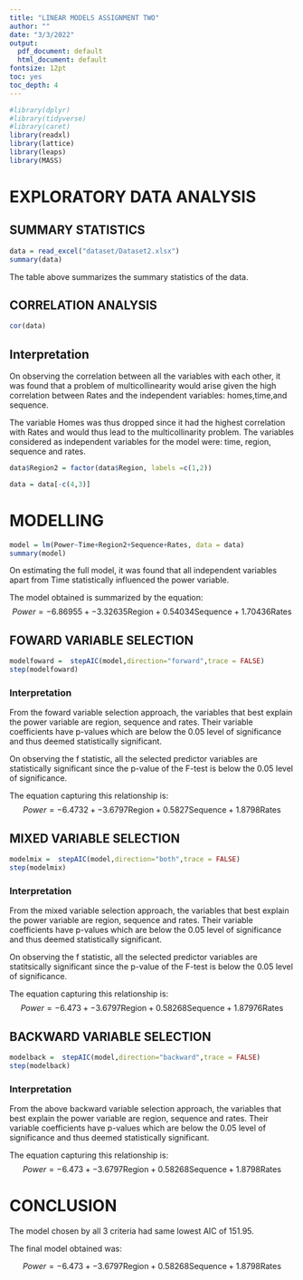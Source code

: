 ```yaml
---
title: "LINEAR MODELS ASSIGNMENT TWO"
author: ""
date: "3/3/2022"
output:
  pdf_document: default
  html_document: default
fontsize: 12pt
toc: yes
toc_depth: 4
---
```

\newpage
```r

#library(dplyr)
#library(tidyverse)
#library(caret)
library(readxl)
library(lattice)
library(leaps)
library(MASS)
```

# EXPLORATORY DATA ANALYSIS
## SUMMARY STATISTICS
```r
data = read_excel("dataset/Dataset2.xlsx")
summary(data)
```

The table above summarizes the summary statistics of the data.

## CORRELATION ANALYSIS
```r
cor(data)
```
## Interpretation
On observing the correlation between all the variables with each other, it was found that a problem of  multicollinearity would arise given the high correlation between Rates and the independent variables: homes,time,and sequence. 

The variable Homes was thus dropped since it had the highest correlation with Rates and would thus lead to the multicollinarity problem. The variables considered as independent variables for the model were: time, region, sequence and rates.


```r
data$Region2 = factor(data$Region, labels =c(1,2))

```


```r
data = data[-c(4,3)]
```

# MODELLING

```r
model = lm(Power~Time+Region2+Sequence+Rates, data = data)
summary(model)
```
On estimating the full model, it was found that all independent variables apart from Time statistically influenced the power variable.

The model obtained is summarized by the equation:
$$Power = -6.86955  + -3.32635 \text{Region}+  0.54034 \text{Sequence}+1.70436  \text{Rates}$$

## FOWARD VARIABLE SELECTION
```r
modelfoward =  stepAIC(model,direction="forward",trace = FALSE)
step(modelfoward)
```
### Interpretation
From the foward variable selection approach, the variables that best explain the power variable are region, sequence and rates. Their variable coefficients have p-values which are below the 0.05 level of significance and thus deemed statistically significant.

On observing the f statistic, all the selected predictor variables are statistically significant since the p-value of the F-test is below the 0.05 level of significance.

The equation capturing this relationship is:
$$ Power = -6.4732  + -3.6797\text{Region}+ 0.5827\text{Sequence}+1.8798  \text{Rates}$$

## MIXED VARIABLE SELECTION

```r
modelmix =  stepAIC(model,direction="both",trace = FALSE)
step(modelmix)
```
### Interpretation
From the mixed variable selection approach, the variables that best explain the power variable are region, sequence and rates. Their variable coefficients have p-values which are below the 0.05 level of significance and thus deemed statistically significant.

On observing the f statistic, all the selected predictor variables are statitsically significant since the p-value of the F-test is below the 0.05 level of significance.

The equation capturing this relationship is:
$$ Power = -6.473 + -3.6797\text{Region}+0.58268\text{Sequence}+1.87976\text{Rates}$$

## BACKWARD VARIABLE SELECTION


```r
modelback =  stepAIC(model,direction="backward",trace = FALSE)
step(modelback)
```
### Interpretation
From the above backward variable selection approach, the variables that best explain the power variable are region, sequence and rates. Their variable coefficients have p-values which are below the 0.05 level of significance and thus deemed statistically significant.

The equation capturing this relationship is:
$$ Power = -6.473 + -3.6797\text{Region}+0.58268\text{Sequence}+1.8798\text{Rates}$$

# CONCLUSION
The model chosen by all 3 criteria had same lowest AIC of 151.95.

The final model obtained was:

$$ Power = -6.473 + -3.6797\text{Region}+0.58268\text{Sequence}+1.8798\text{Rates}$$

